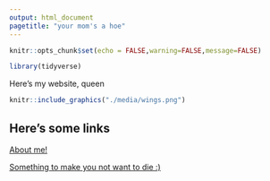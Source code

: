 ```yaml
---
output: html_document
pagetitle: "your mom's a hoe"
---
```


```r
knitr::opts_chunk$set(echo = FALSE,warning=FALSE,message=FALSE)

library(tidyverse)


```
Here's my website, queen
```r
knitr::include_graphics("./media/wings.png")
```

## Here's some links 

[About me!](https://aimoneb.github.io/aboutme/)

[Something to make you not want to die :)](https://www.youtube.com/watch?v=roQGFJmd5Dc)


